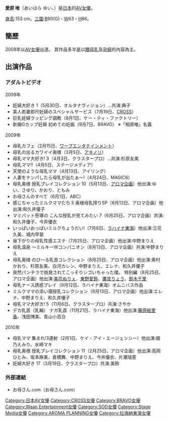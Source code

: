 {{AV女優|
|モデル名=愛原 唯
|ふりがな=あいはら ゆい
|画像ファイル=
|別名=
|愛称=
|生年=
|生月=
|生日=
|出身地={{JPN}}
|血液型=
|時点=
|身長=153
|体重=
|バスト=90
|ウエスト=63
|ヒップ=86
|カップ=G
|股下=
|靴=
|身体備考=
|ジャンル=[[日本成人影片|AV]]
|AV出演期間=2008年 -
|活動備考=
|他の活動=
|その他=
}}

'''愛原 唯'''（あいはら ゆい、{{bd|1982年|12月6日|||catIdx=愛}}）是[[日本|日本]]的[[AV女優|AV女優]]。

[[身高|身高]]:153 cm。[[三圍|三圍]]:[[胸圍|B]]90(G)・[[腰圍|W]]63・[[臀圍|H]]86。

== 簡歷 ==
2008年以[[AV女優|AV女優]]出道。
其作品多半是以[[母乳餵養|餵母乳]]及[[孕婦|孕婦]]的內容為主。

== 出演作品 ==
{{Untranslated-jargon}}
=== アダルトビデオ ===
;2008年
* 妊婦大好き 1（5月30日、オルタナヴィジョン）…共演:典子
* 美人若妻即尺妊婦のスペシャルサービス（7月19日、[[CROSS_(アダルトビデオ)|CROSS]]）
* 巨乳妊婦ラッピング調教（8月1日、ケー・ティ・ファクトリー）
* 新婚Gカップ妊婦 初めての妊娠（9月7日、BRAVO） ※「相原唯」名義

;2009年
* 母乳カフェ（2月15日、[[ワープエンタテインメント|ワープエンタテインメント]]）
* 母乳の出るカワイイ奥様（3月5日、[[アキノリ|アキノリ]]）
* 母乳ママ大好き! 3（4月3日、クラスタープロ）…共演:杉原友美
* 母乳ママ!!（4月5日、ステージメディア）
* 天使のような母乳ママ（4月13日、アイリング）
* 人妻をナンパしたら母乳が出たぁ〜!（4月24日、MAGIC6）
* 母乳奥様 授乳プレイコレクション 10（5月13日、[[アロマ企画|アロマ企画]]）他出演:ゆい、さゆり、かおり、ともみ
* お母さんのすべて（6月1日、ABC）
* 感じちゃったミルクママたち 5 奥様母乳搾りSP（6月13日、アロマ企画）他出演:和久井優子
* マミパット笹塚の こんな授乳が見てみたい 7（6月25日、アロマ企画）共演:和久井優子、今井優衣
* いっぱいおっぱいミルクちょうだい!（7月8日、[[ラハイナ東海|ラハイナ東海]]）他出演:立花久美、城内早苗
* 昼下がりの母乳性感エステ（7月25日、アロマ企画）他出演:中野まりえ
* 母乳温泉 〜ミルキーWコンパニオン（8月13日、アロマ企画）共演:中野まりえ
* 母乳奥様 のび〜る乳首コレクション（8月25日、アロマ企画）他出演:奥村かおり、杉原友美、白河カレン、中野まりえ、エレナ、和久井優子
* 突然パンチラで挑発されてこっそりシゴいちゃった僕。 特別編（8月25日、アロマ企画）他出演:[[美花ぬりぇ|美花ぬりぇ]]、[[東野愛鈴|東野愛鈴]]、[[鷹宮りょう|鷹宮りょう]]、[[鈴木千里|鈴木千里]]
* 母乳ナース誘惑プレイ（9月12日、ラハイナ東海）オムニバス作品
* ミルクママの添い寝授乳コレクション（9月13日、アロマ企画）他出演:エレナ、中野まりえ、和久井優子
* 母乳ママ大好き! 5（11月6日、クラスタープロ）共演:さやか
* デカ乳首（乳輪） ナガ乳首（11月21日、ラハイナ東海）他出演:[[藤原絵理香|藤原絵里香]]、浅田博美、青山小百合

;2010年
* 母乳ママ 集まれ!3連射（2月1日、ケイ・アイ・エージェンシー）他出演:姫乃えみり、水崎マキ
* 母乳奥様 授乳プレイコレクション 11（2月25日、アロマ企画）他出演:高岡ひとみ、坂本麻美、倉橋舞、中野まりえ、今井優衣、片瀬瑞恵
* 妊婦大好き 17（3月19日、クラスタープロ）共演:美鈴

=== 外部連結 ===
* お母さん.com（お母さん.com）

{{DEFAULTSORT:Aihara Yui}}
[[Category:日本AV女優|Category:日本AV女優]]
[[Category:CROSS女優|Category:CROSS女優]]
[[Category:BRAVO女優|Category:BRAVO女優]]
[[Category:Waap_Entertainment女優|Category:Waap Entertainment女優]]
[[Category:SOD女優|Category:SOD女優]]
[[Category:Stage_Media女優|Category:Stage Media女優]]
[[Category:AROMA_PLANNING女優|Category:AROMA PLANNING女優]]
[[Category:拉海納東海女優|Category:拉海納東海女優]]